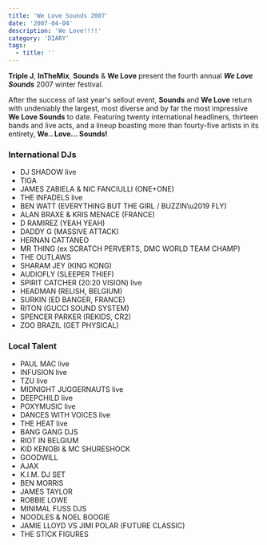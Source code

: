 ```yaml
---
title: 'We Love Sounds 2007'
date: '2007-04-04'
description: 'We Love!!!!'
category: 'DIARY'
tags:
  - title: ''
---
```


**Triple J**, **InTheMix**, **Sounds** &amp; **We Love** present the fourth annual **_We Love Sounds_** 2007 winter festival.

After the success of last year's sellout event, **Sounds** and **We Love** return with undeniably the largest, most diverse and by far the most impressive **We Love Sounds** to date. Featuring twenty international headliners, thirteen bands and live acts, and a lineup boasting more than fourty-five artists in its entirety, **We.. Love... Sounds!**

### International DJs

- DJ SHADOW live
- TIGA
- JAMES ZABIELA &amp; NIC FANCIULLI (ONE+ONE)
- THE INFADELS live
- BEN WATT (EVERYTHING BUT THE GIRL / BUZZIN\\u2019 FLY)
- ALAN BRAXE &amp; KRIS MENACE (FRANCE)
- D RAMIREZ (YEAH YEAH)
- DADDY G (MASSIVE ATTACK)
- HERNAN CATTANEO
- MR THING (ex SCRATCH PERVERTS, DMC WORLD TEAM CHAMP)
- THE OUTLAWS
- SHARAM JEY (KING KONG)
- AUDIOFLY (SLEEPER THIEF)
- SPIRIT CATCHER (20:20 VISION) live
- HEADMAN (RELISH, BELGIUM)
- SURKIN (ED BANGER, FRANCE)
- RITON (GUCCI SOUND SYSTEM)
- SPENCER PARKER (REKIDS, CR2)
- ZOO BRAZIL (GET PHYSICAL)

### Local Talent

- PAUL MAC live
- INFUSION live
- TZU live
- MIDNIGHT JUGGERNAUTS live
- DEEPCHILD live
- POXYMUSIC live
- DANCES WITH VOICES live
- THE HEAT live
- BANG GANG DJS
- RIOT IN BELGIUM
- KID KENOBI &amp; MC SHURESHOCK
- GOODWILL
- AJAX
- K.I.M. DJ SET
- BEN MORRIS
- JAMES TAYLOR
- ROBBIE LOWE
- MINIMAL FUSS DJS
- NOODLES &amp; NOEL BOOGIE
- JAMIE LLOYD VS JIMI POLAR (FUTURE CLASSIC)
- THE STICK FIGURES</p>
